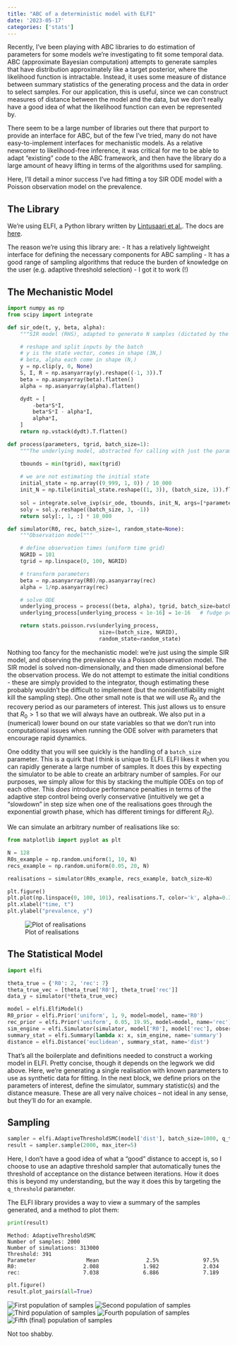 ```yaml
---
title: "ABC of a deterministic model with ELFI"
date: '2023-05-17'
categories: ['stats']
---
```


Recently, I've been playing with ABC libraries to do estimation of parameters for some models we're investigating to fit some temporal data. ABC (approximate Bayesian computation) attempts to generate samples that have distribution approximately like a target posterior, where the likelihood function is intractable. Instead, it uses some measure of distance between summary statistics of the generating process and the data in order to select samples.
For our application, this is useful, since we can construct measures of distance between the model and the data, but we don't really have a good idea of what the likelihood function can even be represented by.

There seem to be a large number of libraries out there that purport to provide an interface for ABC, but of the few I've tried, many do not have easy-to-implement interfaces for mechanistic models.
As a relative newcomer to likelihood-free inference, it was critical for me to be able to adapt "existing" code to the ABC framework, and then have the library do a large amount of heavy lifting in terms of the algorithms used for sampling.

Here, I'll detail a minor success I've had fitting a toy SIR ODE model with a Poisson observation model on the prevalence.

## The Library

We're using ELFI, a Python library written by [Lintusaari et al.](https://www.jmlr.org/papers/v19/17-374.html). The docs are [here](https://elfi.readthedocs.io/en/latest/).

The reason we're using this library are:
- It has a relatively lightweight interface for defining the necessary components for ABC sampling
- It has a good range of sampling algorithms that reduce the burden of knowledge on the user (e.g. adaptive threshold selection)
- I got it to work (!)

## The Mechanistic Model

```python
import numpy as np
from scipy import integrate

def sir_ode(t, y, beta, alpha):
    """SIR model (RHS), adapted to generate N samples (dictated by the sizes of y, beta, alpha)"""

    # reshape and split inputs by the batch
    # y is the state vector, comes in shape (3N,)
    # beta, alpha each come in shape (N,)
    y = np.clip(y, 0, None)
    S, I, R = np.asanyarray(y).reshape((-1, 3)).T
    beta = np.asanyarray(beta).flatten()
    alpha = np.asanyarray(alpha).flatten()

    dydt = [
        -beta*S*I,
        beta*S*I - alpha*I,
        alpha*I,
    ]
    return np.vstack(dydt).T.flatten()

def process(parameters, tgrid, batch_size=1):
    """The underlying model, abstracted for calling with just the parameters"""

    tbounds = min(tgrid), max(tgrid)
    
    # we are not estimating the initial state
    initial_state = np.array((9_999, 1, 0)) / 10_000 
    init_N = np.tile(initial_state.reshape((1, 3)), (batch_size, 1)).flatten()
    
    sol = integrate.solve_ivp(sir_ode, tbounds, init_N, args=[*parameters], t_eval=tgrid)
    soly = sol.y.reshape((batch_size, 3, -1))
    return soly[:, 1, :] * 10_000

def simulator(R0, rec, batch_size=1, random_state=None):
    """Observation model"""

    # define observation times (uniform time grid)
    NGRID = 101
    tgrid = np.linspace(0, 100, NGRID)

    # transform parameters
    beta = np.asanyarray(R0)/np.asanyarray(rec)
    alpha = 1/np.asanyarray(rec)

    # solve ODE
    underlying_process = process((beta, alpha), tgrid, batch_size=batch_size)
    underlying_process[underlying_process < 1e-16] = 1e-16   # fudge positivity

    return stats.poisson.rvs(underlying_process, 
                             size=(batch_size, NGRID), 
                             random_state=random_state)
```

Nothing too fancy for the mechanistic model: we're just using the simple SIR model, and observing the prevalence via a Poisson observation model. The SIR model is solved non-dimensionally, and then made dimensional before the observation process. We do not attempt to estimate the initial conditions - these are simply provided to the integrator, though estimating these probably wouldn't be difficult to implement (but the nonidentifiability might kill the sampling step). One other small note is that we will use $R_0$ and the recovery period as our parameters of interest. This just allows us to ensure that $R_0 > 1$ so that we will always have an outbreak. We also put in a (numerical) lower bound on our state variables so that we don't run into computational issues when running the ODE solver with parameters that encourage rapid dynamics.

One oddity that you will see quickly is the handling of a `batch_size` parameter. This is a quirk that I think is unique to ELFI. ELFI likes it when you can rapidly generate a large number of samples. It does this by expecting the simulator to be able to create an arbitrary number of samples.
For our purposes, we simply allow for this by stacking the multiple ODEs on top of each other. This _does_ introduce performance penalties in terms of the adaptive step control being overly conservative (intuitively we get a "slowdown" in step size when one of the realisations goes through the exponential growth phase, which has different timings for different $R_0$).

We can simulate an arbitrary number of realisations like so:

```python
from matplotlib import pyplot as plt

N = 128
R0s_example = np.random.uniform(1, 10, N)
recs_example = np.random.uniform(0.05, 20, N)

realisations = simulator(R0s_example, recs_example, batch_size=N)

plt.figure()
plt.plot(np.linspace(0, 100, 101), realisations.T, color='k', alpha=0.3, linewidth=0.5)
plt.xlabel("time, t")
plt.ylabel("prevalence, y")
```

![Plot of realisations](/images/blog/elfi/mech_realisations.png)

## The Statistical Model

```python
import elfi

theta_true = {'R0': 2, 'rec': 7}
theta_true_vec = [theta_true['R0'], theta_true['rec']]
data_y = simulator(*theta_true_vec)

model = elfi.ElfiModel()
R0_prior = elfi.Prior('uniform', 1, 9, model=model, name='R0')
rec_prior = elfi.Prior('uniform', 0.05, 19.95, model=model, name='rec')
sim_engine = elfi.Simulator(simulator, model['R0'], model['rec'], observed=data_y, name='SimEngine')
summary_stat = elfi.Summary(lambda x: x, sim_engine, name='summary')
distance = elfi.Distance('euclidean', summary_stat, name='dist')
```

That's all the boilerplate and definitions needed to construct a working model in ELFI. Pretty concise, though it depends on the legwork we did above.
Here, we're generating a single realisation with known parameters to use as synthetic data for fitting.
In the next block, we define priors on the parameters of interest, define the simulator, summary statistic(s) and the distance measure. These are all very naïve choices -- not ideal in any sense, but they'll do for an example.

## Sampling

```python
sampler = elfi.AdaptiveThresholdSMC(model['dist'], batch_size=1000, q_threshold=0.995)
result = sampler.sample(2000, max_iter=5)
```

Here, I don't have a good idea of what a "good" distance to accept is, so I choose to use an adaptive threshold sampler that automatically tunes the threshold of acceptance on the distance between iterations. How it does this is beyond my understanding, but the way it does this by targeting the `q_threshold` parameter.

The ELFI library provides a way to view a summary of the samples generated, and a method to plot them:

```python
print(result)
```

```
Method: AdaptiveThresholdSMC
Number of samples: 2000
Number of simulations: 313000
Threshold: 391
Parameter                Mean               2.5%              97.5%
R0:                     2.008              1.982              2.034
rec:                    7.038              6.886              7.189
```

```python
plt.figure()
result.plot_pairs(all=True)
```

![First population of samples](/images/blog/elfi/pop_0.png)
![Second population of samples](/images/blog/elfi/pop_1.png)
![Third population of samples](/images/blog/elfi/pop_2.png)
![Fourth population of samples](/images/blog/elfi/pop_3.png)
![Fifth (final) population of samples](/images/blog/elfi/pop_4.png)

Not too shabby.